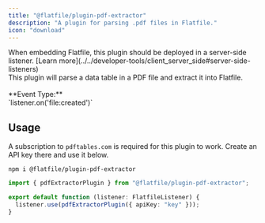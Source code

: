 ```yaml
---
title: "@flatfile/plugin-pdf-extractor"
description: "A plugin for parsing .pdf files in Flatfile."
icon: "download"
---
```


<Warning>
  When embedding Flatfile, this plugin should be deployed in a server-side
  listener. [Learn
  more](../../developer-tools/client_server_side#server-side-listeners)
</Warning>

<CardGroup cols={1}>
  <Card title="@flatfile/plugin-pdf-extractor" href="https://github.com/FlatFilers/flatfile-plugins/tree/main/plugins/pdf-extractor" icon="github" >
    <br />
    This plugin will parse a data table in a PDF file and extract it into Flatfile.
    <br />
    <br />
    **Event Type:**
    <br />
    `listener.on('file:created')`
  </Card>
</CardGroup>

## Usage

A subscription to `pdftables.com` is required for this plugin to work. Create an API key there and use it below.

```SSH install
npm i @flatfile/plugin-pdf-extractor
```

```ts import
import { pdfExtractorPlugin } from "@flatfile/plugin-pdf-extractor";
```

```ts
export default function (listener: FlatfileListener) {
  listener.use(pdfExtractorPlugin({ apiKey: "key" }));
}
```
